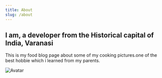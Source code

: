 ```yaml
---
title: About
slug: /about
---
```


## I am, a developer from the Historical capital of India, Varanasi
This is my food blog page about some of my cooking pictures.one of the best hobbie which i learned from my parents.

![Avatar](../assets/avatar.webp)

